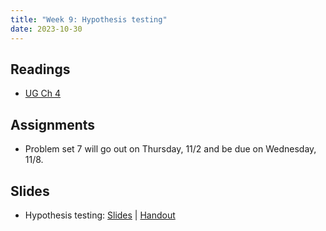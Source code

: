 ```yaml
---
title: "Week 9: Hypothesis testing"
date: 2023-10-30
---
```



## Readings 

- [UG Ch 4](https://mattblackwell.github.io/gov2002-book/04_hypothesis_tests.html)

## Assignments

- Problem set 7 will go out on Thursday, 11/2 and be due on Wednesday, 11/8. 


## Slides

- Hypothesis testing: [Slides](/files/slides/10_hypothesis_tests.pdf) | [Handout](/files/slides/10_hypothesis_tests_handout.pdf)

